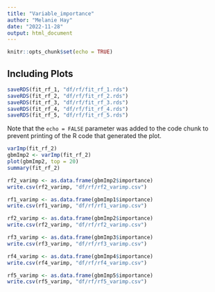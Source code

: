 ```yaml
---
title: "Variable_importance"
author: "Melanie Hay"
date: "2022-11-28"
output: html_document
---
```


```r
knitr::opts_chunk$set(echo = TRUE)
```


## Including Plots


```r
saveRDS(fit_rf_1, "df/rf/fit_rf_1.rds")
saveRDS(fit_rf_2, "df/rf/fit_rf_2.rds")
saveRDS(fit_rf_3, "df/rf/fit_rf_3.rds")
saveRDS(fit_rf_4, "df/rf/fit_rf_4.rds")
saveRDS(fit_rf_5, "df/rf/fit_rf_5.rds")
```

Note that the `echo = FALSE` parameter was added to the code chunk to prevent printing of the R code that generated the plot.

```r
varImp(fit_rf_2)
gbmImp2 <- varImp(fit_rf_2)
plot(gbmImp2, top = 20)
summary(fit_rf_2)

rf2_varimp <- as.data.frame(gbmImp2$importance)
write.csv(rf2_varimp, "df/rf/rf2_varimp.csv")
```

```r
rf1_varimp <- as.data.frame(gbmImp1$importance)
write.csv(rf1_varimp, "df/rf/rf1_varimp.csv")
```

```r
rf2_varimp <- as.data.frame(gbmImp2$importance)
write.csv(rf2_varimp, "df/rf/rf2_varimp.csv")
```

```r
rf3_varimp <- as.data.frame(gbmImp3$importance)
write.csv(rf3_varimp, "df/rf/rf3_varimp.csv")
```

```r
rf4_varimp <- as.data.frame(gbmImp4$importance)
write.csv(rf4_varimp, "df/rf/rf4_varimp.csv")
```

```r
rf5_varimp <- as.data.frame(gbmImp5$importance)
write.csv(rf5_varimp, "df/rf/rf5_varimp.csv")
```